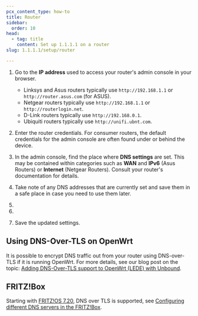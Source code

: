 ```yaml
---
pcx_content_type: how-to
title: Router
sidebar:
  order: 10
head:
  - tag: title
    content: Set up 1.1.1.1 on a router
slug: 1.1.1.1/setup/router

---
```



1. Go to the **IP address** used to access your router's admin console in your browser.
   * Linksys and Asus routers typically use `http://192.168.1.1` or `http://router.asus.com` (for ASUS).
   * Netgear routers typically use `http://192.168.1.1` or `http://routerlogin.net`.
   * D-Link routers typically use `http://192.168.0.1`.
   * Ubiquiti routers typically use `http://unifi.ubnt.com`.

2. Enter the router credentials. For consumer routers, the default credentials for the admin console are often found under or behind the device.

3. In the admin console, find the place where **DNS settings** are set. This may be contained within categories such as **WAN** and **IPv6** (Asus Routers) or **Internet** (Netgear Routers). Consult your router's documentation for details.

4. Take note of any DNS addresses that are currently set and save them in a safe place in case you need to use them later.

5. <Render file="all-ipv4" />

6. <Render file="all-ipv6" />

7. Save the updated settings.

## Using DNS-Over-TLS on OpenWrt

It is possible to encrypt DNS traffic out from your router using DNS-over-TLS if it is running OpenWrt. For more details, see our blog post on the topic: [Adding DNS-Over-TLS support to OpenWrt (LEDE) with Unbound](https://blog.cloudflare.com/dns-over-tls-for-openwrt/).

## FRITZ!Box

Starting with [FRITZ!OS 7.20](https://en.avm.de/press/press-releases/2020/07/fritzos-720-more-performance-convenience-security/), DNS over TLS is supported, see [Configuring different DNS servers in the FRITZ!Box](https://en.avm.de/service/knowledge-base/dok/FRITZ-Box-7590/165_Configuring-different-DNS-servers-in-the-FRITZ-Box/).
